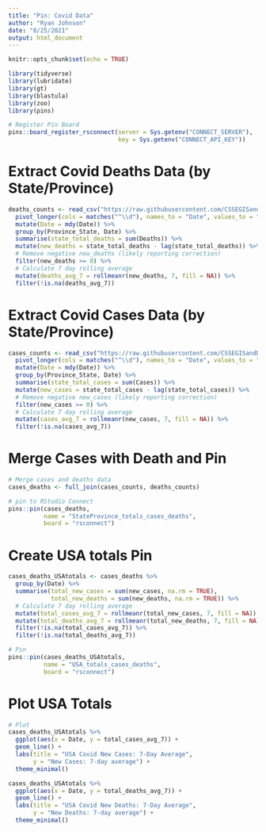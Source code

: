 ```yaml
---
title: "Pin: Covid Data"
author: "Ryan Johnson"
date: "8/25/2021"
output: html_document
---
```


```r
knitr::opts_chunk$set(echo = TRUE)

library(tidyverse)
library(lubridate)
library(gt)
library(blastula)
library(zoo)
library(pins)

# Register Pin Board
pins::board_register_rsconnect(server = Sys.getenv("CONNECT_SERVER"),
                               key = Sys.getenv("CONNECT_API_KEY"))
```

# Extract Covid Deaths Data (by State/Province)
```r
deaths_counts <- read_csv("https://raw.githubusercontent.com/CSSEGISandData/COVID-19/master/csse_covid_19_data/csse_covid_19_time_series/time_series_covid19_deaths_US.csv") %>% 
  pivot_longer(cols = matches("^\\d"), names_to = "Date", values_to = "Deaths") %>% 
  mutate(Date = mdy(Date)) %>% 
  group_by(Province_State, Date) %>% 
  summarise(state_total_deaths = sum(Deaths)) %>% 
  mutate(new_deaths = state_total_deaths - lag(state_total_deaths)) %>% 
  # Remove negative new_deaths (likely reporting correction)
  filter(new_deaths >= 0) %>% 
  # Calculate 7 day rolling average
  mutate(deaths_avg_7 = rollmeanr(new_deaths, 7, fill = NA)) %>% 
  filter(!is.na(deaths_avg_7))
```
# Extract Covid Cases Data (by State/Province)
```r
cases_counts <- read_csv("https://raw.githubusercontent.com/CSSEGISandData/COVID-19/master/csse_covid_19_data/csse_covid_19_time_series/time_series_covid19_confirmed_US.csv") %>% 
  pivot_longer(cols = matches("^\\d"), names_to = "Date", values_to = "Cases") %>% 
  mutate(Date = mdy(Date)) %>% 
  group_by(Province_State, Date) %>% 
  summarise(state_total_cases = sum(Cases)) %>% 
  mutate(new_cases = state_total_cases - lag(state_total_cases)) %>% 
  # Remove negative new_cases (likely reporting correction)
  filter(new_cases >= 0) %>% 
  # Calculate 7 day rolling average
  mutate(cases_avg_7 = rollmeanr(new_cases, 7, fill = NA)) %>% 
  filter(!is.na(cases_avg_7))
```
# Merge Cases with Death and Pin
```r
# Merge cases and deaths data
cases_deaths <- full_join(cases_counts, deaths_counts)

# pin to RStudio Connect
pins::pin(cases_deaths, 
          name = "StateProvince_totals_cases_deaths",
          board = "rsconnect")
```

# Create USA totals Pin
```r
cases_deaths_USAtotals <- cases_deaths %>% 
  group_by(Date) %>% 
  summarise(total_new_cases = sum(new_cases, na.rm = TRUE), 
            total_new_deaths = sum(new_deaths, na.rm = TRUE)) %>% 
  # Calculate 7 day rolling average
  mutate(total_cases_avg_7 = rollmeanr(total_new_cases, 7, fill = NA)) %>%
  mutate(total_deaths_avg_7 = rollmeanr(total_new_deaths, 7, fill = NA)) %>% 
  filter(!is.na(total_cases_avg_7)) %>% 
  filter(!is.na(total_deaths_avg_7))

# Pin
pins::pin(cases_deaths_USAtotals, 
          name = "USA_totals_cases_deaths",
          board = "rsconnect")
```

# Plot USA Totals
```r
# Plot
cases_deaths_USAtotals %>% 
  ggplot(aes(x = Date, y = total_cases_avg_7)) + 
  geom_line() +
  labs(title = "USA Covid New Cases: 7-Day Average",
       y = "New Cases: 7-day average") +
  theme_minimal()

cases_deaths_USAtotals %>% 
  ggplot(aes(x = Date, y = total_deaths_avg_7)) + 
  geom_line() +
  labs(title = "USA Covid New Deaths: 7-Day Average",
       y = "New Deaths: 7-day average") +
  theme_minimal()
```

